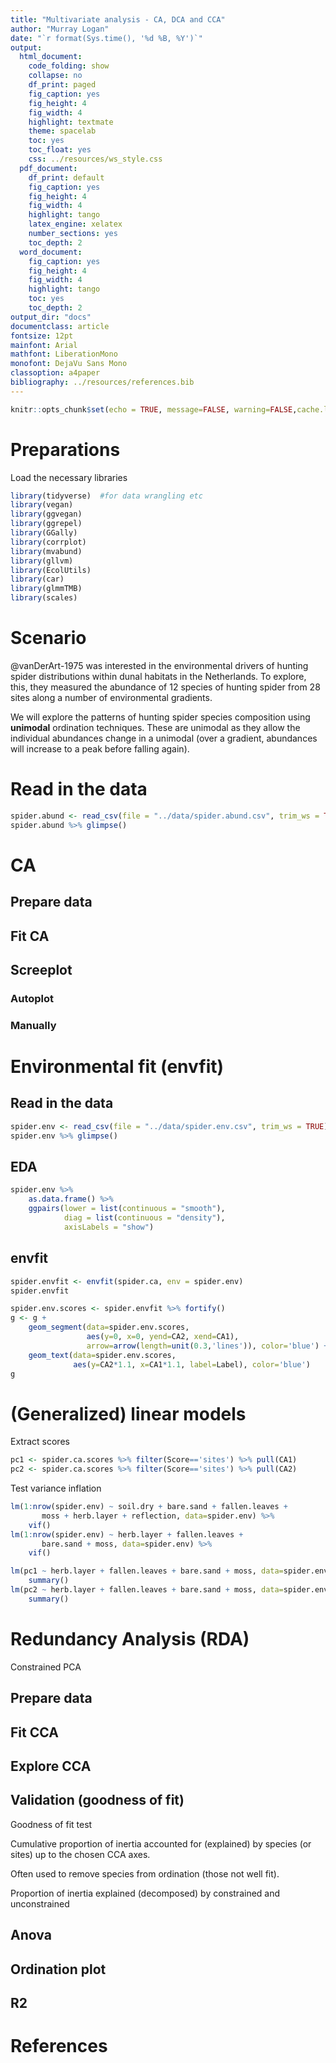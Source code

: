 ```yaml
---
title: "Multivariate analysis - CA, DCA and CCA"
author: "Murray Logan"
date: "`r format(Sys.time(), '%d %B, %Y')`"
output:
  html_document:
    code_folding: show
    collapse: no
    df_print: paged
    fig_caption: yes
    fig_height: 4
    fig_width: 4
    highlight: textmate
    theme: spacelab
    toc: yes
    toc_float: yes
    css: ../resources/ws_style.css
  pdf_document:
    df_print: default
    fig_caption: yes
    fig_height: 4
    fig_width: 4
    highlight: tango
    latex_engine: xelatex
    number_sections: yes
    toc_depth: 2
  word_document:
    fig_caption: yes
    fig_height: 4
    fig_width: 4
    highlight: tango
    toc: yes
    toc_depth: 2
output_dir: "docs"
documentclass: article
fontsize: 12pt
mainfont: Arial
mathfont: LiberationMono
monofont: DejaVu Sans Mono
classoption: a4paper
bibliography: ../resources/references.bib
---
```




```r
knitr::opts_chunk$set(echo = TRUE, message=FALSE, warning=FALSE,cache.lazy = FALSE, tidy='styler')
```

# Preparations

Load the necessary libraries

```r
library(tidyverse)  #for data wrangling etc
library(vegan)
library(ggvegan)
library(ggrepel)
library(GGally)
library(corrplot)
library(mvabund)
library(gllvm)
library(EcolUtils)
library(car)
library(glmmTMB)
library(scales)
```


# Scenario

@vanDerArt-1975 was interested in the environmental drivers of hunting spider distributions within dunal habitats in the Netherlands.  To explore, this, they measured the abundance of 12 species of hunting spider from 28 sites along a number of environmental gradients.

We will explore the patterns of hunting spider species composition
using **unimodal** ordination techniques.  These are unimodal as they
allow the individual abundances change in a unimodal (over a gradient,
abundances will increase to a peak before falling again).

# Read in the data

```r
spider.abund <- read_csv(file = "../data/spider.abund.csv", trim_ws = TRUE)
spider.abund %>% glimpse()
```

# CA {.tabset .tabset-faded}

## Prepare data {.tabset .tabset-pills}


## Fit CA


## Screeplot

### Autoplot


### Manually



# Environmental fit (envfit) {.tabset .tabset-faded}

## Read in the data

```r
spider.env <- read_csv(file = "../data/spider.env.csv", trim_ws = TRUE)
spider.env %>% glimpse()
```

## EDA

```r
spider.env %>%
    as.data.frame() %>%
    ggpairs(lower = list(continuous = "smooth"),
            diag = list(continuous = "density"),
            axisLabels = "show")
```

## envfit

```r
spider.envfit <- envfit(spider.ca, env = spider.env)
spider.envfit
```

```r
spider.env.scores <- spider.envfit %>% fortify()
g <- g + 
    geom_segment(data=spider.env.scores,
                 aes(y=0, x=0, yend=CA2, xend=CA1),
                 arrow=arrow(length=unit(0.3,'lines')), color='blue') +
    geom_text(data=spider.env.scores,
              aes(y=CA2*1.1, x=CA1*1.1, label=Label), color='blue')
g
```

# (Generalized) linear models

Extract scores

```r
pc1 <- spider.ca.scores %>% filter(Score=='sites') %>% pull(CA1)
pc2 <- spider.ca.scores %>% filter(Score=='sites') %>% pull(CA2)
```

Test variance inflation

```r
lm(1:nrow(spider.env) ~ soil.dry + bare.sand + fallen.leaves +
       moss + herb.layer + reflection, data=spider.env) %>%
    vif()
lm(1:nrow(spider.env) ~ herb.layer + fallen.leaves +
       bare.sand + moss, data=spider.env) %>%
    vif()
```

```r
lm(pc1 ~ herb.layer + fallen.leaves + bare.sand + moss, data=spider.env) %>%
    summary()
lm(pc2 ~ herb.layer + fallen.leaves + bare.sand + moss, data=spider.env) %>%
    summary()

```

# Redundancy Analysis (RDA) {.tabset .tabset-faded}

Constrained PCA

## Prepare data


## Fit CCA


## Explore CCA


## Validation (goodness of fit)

Goodness of fit test

Cumulative proportion of inertia accounted for (explained) by species
(or sites) up to the chosen CCA axes.

Often used to remove species from ordination (those not well fit).



Proportion of inertia explained (decomposed) by constrained and
unconstrained


## Anova


## Ordination plot


## R2


# References
